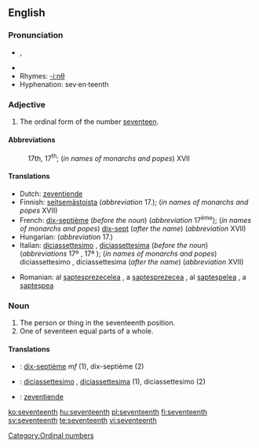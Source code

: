 ==English==

===Pronunciation===
*{{IPA|/ˌsɛvnˈtiːnθ/}}, {{SAMPA|/%sEvn"ti:nT/}}
*{{audio|en-us-seventeenth.ogg|Audio (US)}}
*Rhymes: [[Rhymes:English:-iːnθ|-iːnθ]]
*Hyphenation: sev·en·teenth

===Adjective===
{{en-adj|-}}

# The ordinal form of the number [[seventeen]].

====Abbreviations====
:17th, 17<sup>th</sup>; (''in names of monarchs and popes'') XVII

====Translations====
{{trans-top|ordinal number}}
*Dutch: [[zeventiende]]
*Finnish: [[seitsemästoista]] (''abbreviation'' 17.); (''in names of monarchs and popes'' XVII)
*French: [[dix-septième]] (''before the noun'') (''abbreviation'' 17<sup>ème</sup>); (''in names of monarchs and popes'') [[dix-sept]] (''after the name'') (''abbreviation'' XVII)
*Hungarian: {{t|hu|tizenhetedik}} (''abbreviation'' 17.)
*Italian: [[diciassettesimo]] {{m}}, [[diciassettesima]] {{f}} (''before the noun'') (''abbreviations'' 17º {{m}}, 17ª {{f}}); (''in names of monarchs and popes'') diciassettesimo {{m}}, diciassettesima {{f}} (''after the name'') (''abbreviation'' XVII)
{{trans-mid}}
*Romanian: al [[şaptesprezecelea]] {{m}}, a [[şaptesprezecea]] {{f}}, al [[şapteşpelea]] {{italbrac|m, informal}}, a [[şapteşpea]] {{italbrac|f, informal}}
{{trans-bottom}}

===Noun===
{{en-noun}}

# The person or thing in the seventeenth position.
# One of seventeen equal parts of a whole.

====Translations====
{{trans-top|the person or thing in the seventeenth position}}
{{trans-mid}}
{{trans-bottom}}

{{trans-top|one of seventeen equal parts of a whole}}
{{trans-mid}}
{{trans-bottom}}

{{checktrans-top}}
*{{ttbc|French}}: [[dix-septième]] ''mf'' (1), dix-septième {{m}} (2)
*{{ttbc|Italian}}: [[diciassettesimo]] {{m}}, [[diciassettesima]] {{f}} (1), diciassettesimo {{m}} (2)
{{checktrans-mid}}
*{{ttbc|Dutch}}: [[zeventiende]]
{{checktrans-bottom}}

[[Category:Ordinal numbers]]

[[ko:seventeenth]]
[[hu:seventeenth]]
[[pl:seventeenth]]
[[fi:seventeenth]]
[[sv:seventeenth]]
[[te:seventeenth]]
[[vi:seventeenth]]